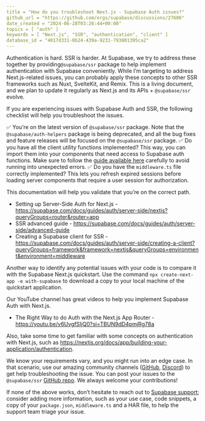 ```yaml
---
title = "How do you troubleshoot Next.js - Supabase Auth issues?"
github_url = "https://github.com/orgs/supabase/discussions/27606"
date_created = "2024-06-28T03:26:44+00:00"
topics = [ "auth" ]
keywords = [ "Next.js", "SSR", "authentication", "client" ]
database_id = "4017d331-0b24-439a-9231-793801395ca2"
---
```


Authentication is hard. SSR is harder. At Supabase, we try to address these together by providing`@supabase/ssr` package to help implement authentication with Supabase conveniently. While I’m targeting to address Next.js-related issues, you can probably apply these concepts to other SSR frameworks such as Nuxt, SvelteKit, and Remix. This is a living document, and we plan to update it regularly as Next.js and its APIs + `@supabase/ssr` evolve.

If you are experiencing issues with Supabase Auth and SSR, the following checklist will help you troubleshoot the issues.

✅ You’re on the latest version of `@supabase/ssr` package. Note that the `@supabase/auth-helpers` package is being deprecated, and all the bug fixes and feature releases will be focused on the `@supabase/ssr` package.
✅ Do you have all the client utility functions implemented? This way, you can import them into your components that need access to Supabase auth functions. Make sure to follow the [guide available here](/docs/guides/auth/server-side/creating-a-client?queryGroups=framework&framework=nextjs&queryGroups=environment&environment=client-component#creating-a-client) carefully to avoid running into unexpected errors.
✅ Do you have the `middleware.ts` file correctly implemented? This lets you refresh expired sessions before loading server components that require a user session for authorization.

This documentation will help you validate that you’re on the correct path.

- Setting up Server-Side Auth for Next.js - https://supabase.com/docs/guides/auth/server-side/nextjs?queryGroups=router&router=app
- SSR advanced guide - https://supabase.com/docs/guides/auth/server-side/advanced-guide
- Creating a Supabase client for SSR - https://supabase.com/docs/guides/auth/server-side/creating-a-client?queryGroups=framework&framework=nextjs&queryGroups=environment&environment=middleware

Another way to identify any potential issues with your code is to compare it with the Supabase Next.js quickstart. Use the command `npx create-next-app -e with-supabase` to download a copy to your local machine of the quickstart application.

Our YouTube channel has great videos to help you implement Supabase Auth with Next.js.

- The Right Way to do Auth with the Next.js App Router - https://youtu.be/v6UvgfSIjQ0?si=TBUN9dD4pmjRg78a

Also, take some time to get familiar with some concepts on authentication with Next.js, such as https://nextjs.org/docs/app/building-your-application/authentication.

We know your requirements vary, and you might run into an edge case. In that scenario, use our amazing community channels ([GitHub](https://github.com/orgs/supabase/discussions), [Discord](https://discord.gg/rxTfewPvys)) to get help troubleshooting the issue. You can post your issues to the `@supabase/ssr` [GitHub repo](https://github.com/supabase/ssr/issues). We always welcome your contributions!

If none of the above works, don’t hesitate to reach out to [Supabase support](https://supabase.help); consider adding more information, such as your use case, code snippets, a copy of your `package.json`, `middleware.ts` and a HAR file, to help the support team triage your issue.
